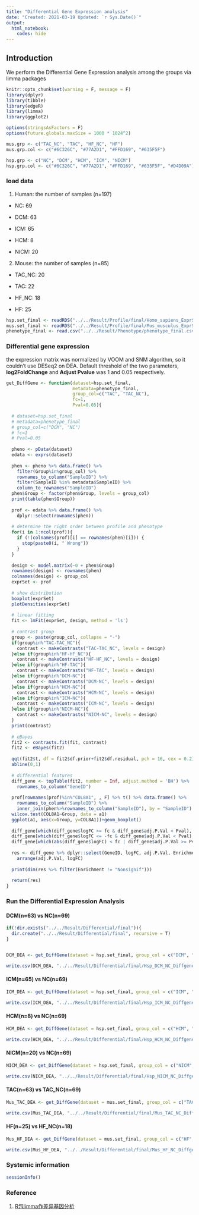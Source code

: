 ---
title: "Differential Gene Expression analysis"
date: "Created: 2021-03-19 Updated: `r Sys.Date()`"
output: 
  html_notebook:
    codes: hide
---

## Introduction

We perform the Differential Gene Expression analysis among the groups via limma packages

```{r setup, include=FALSE}
knitr::opts_chunk$set(warning = F, message = F)
library(dplyr)
library(tibble)
library(edgeR)
library(limma)
library(ggplot2)

options(stringsAsFactors = F)
options(future.globals.maxSize = 1000 * 1024^2)

mus.grp <- c("TAC_NC", "TAC", "HF_NC", "HF")
mus.grp.col <- c("#6C326C", "#77A2D1", "#FFD169", "#635F5F")

hsp.grp <- c("NC", "DCM", "HCM", "ICM", "NICM")
hsp.grp.col <- c("#6C326C", "#77A2D1", "#FFD169", "#635F5F", "#D4D09A")
```


### load data

1. Human: the number of samples (n=197)

  * NC:  69
  
  * DCM: 63
  
  * ICM: 65
  
  * HCM: 8
  
  * NICM: 20 


2. Mouse: the number of samples (n=85)

  * TAC_NC: 20 
    
  * TAC: 22 
    
  * HF_NC: 18
  
  * HF: 25
  
```{r}
hsp.set_final <- readRDS("../../Result/Profile/final/Homo_sapiens_ExprSet_VoomSNM_symbol_final.RDS")
mus.set_final <- readRDS("../../Result/Profile/final/Mus_musculus_ExprSet_VoomSNM_Hsymbol_final.RDS")
phenotype_final <- read.csv("../../Result/Phenotype/phenotype_final.csv")
```


### Differential gene expression 

the expression matrix was normalized by VOOM and SNM algorithm, so it couldn't use DESeq2 on DEA. Default threshold of the two parameters, **log2FoldChange** and **Adjust Pvalue** was 1 and 0.05 respectively.

```{r}
get_DiffGene <- function(dataset=hsp.set_final,
                         metadata=phenotype_final,
                         group_col=c("TAC", "TAC_NC"),
                         fc=1,
                         Pval=0.05){
  
  # dataset=hsp.set_final
  # metadata=phenotype_final
  # group_col=c("DCM", "NC")
  # fc=1
  # Pval=0.05
  
  pheno <- pData(dataset) 
  edata <- exprs(dataset)
  
  phen <- pheno %>% data.frame() %>%
    filter(Group%in%group_col) %>%
    rownames_to_column("SampleID") %>%
    filter(SampleID %in% metadata$SampleID) %>%
    column_to_rownames("SampleID")
  phen$Group <- factor(phen$Group, levels = group_col)
  print(table(phen$Group))
  
  prof <- edata %>% data.frame() %>%
    dplyr::select(rownames(phen))
  
  # determine the right order between profile and phenotype 
  for(i in 1:ncol(prof)){ 
    if (!(colnames(prof)[i] == rownames(phen)[i])) {
      stop(paste0(i, " Wrong"))
    }
  }
  
  design <- model.matrix(~0 + phen$Group)
  rownames(design) <- rownames(phen)
  colnames(design) <- group_col
  exprSet <- prof
  
  # show distribution
  boxplot(exprSet)
  plotDensities(exprSet)
  
  # linear fitting 
  fit <- lmFit(exprSet, design, method = 'ls')
  
  # contrast group 
  group <- paste(group_col, collapse = "-")
  if(group%in%"TAC-TAC_NC"){
    contrast <- makeContrasts("TAC-TAC_NC", levels = design) 
  }else if(group%in%"HF-HF_NC"){
    contrast <- makeContrasts("HF-HF_NC", levels = design)
  }else if(group%in%"HF-TAC"){
    contrast <- makeContrasts("HF-TAC", levels = design)
  }else if(group%in%"DCM-NC"){
    contrast <- makeContrasts("DCM-NC", levels = design)
  }else if(group%in%"HCM-NC"){
    contrast <- makeContrasts("HCM-NC", levels = design)
  }else if(group%in%"ICM-NC"){
    contrast <- makeContrasts("ICM-NC", levels = design)
  }else if(group%in%"NICM-NC"){
    contrast <- makeContrasts("NICM-NC", levels = design)
  }
  print(contrast)
  
  # eBayes
  fit2 <- contrasts.fit(fit, contrast)
  fit2 <- eBayes(fit2)
  
  qqt(fit2$t, df = fit2$df.prior+fit2$df.residual, pch = 16, cex = 0.2)
  abline(0,1)
  
  # differential features
  diff_gene <- topTable(fit2, number = Inf, adjust.method = 'BH') %>%
    rownames_to_column("GeneID")
  
  prof[rownames(prof)%in%"COL8A1", , F] %>% t() %>% data.frame() %>%
    rownames_to_column("SampleID") %>%
    inner_join(phen%>%rownames_to_column("SampleID"), by = "SampleID") -> a1
  wilcox.test(COL8A1~Group, data = a1)
  ggplot(a1, aes(x=Group, y=COL8A1))+geom_boxplot()
  
  diff_gene[which(diff_gene$logFC >= fc & diff_gene$adj.P.Val < Pval), "Enrichment"] <- group_col[1]
  diff_gene[which(diff_gene$logFC <= -fc & diff_gene$adj.P.Val < Pval), "Enrichment"] <- group_col[2]
  diff_gene[which(abs(diff_gene$logFC) < fc | diff_gene$adj.P.Val >= Pval), "Enrichment"] <- "Nonsignif"
  
  res <- diff_gene %>% dplyr::select(GeneID, logFC, adj.P.Val, Enrichment, everything()) %>%
    arrange(adj.P.Val, logFC) 
  
  print(dim(res %>% filter(Enrichment != "Nonsignif")))
  
  return(res)
}
```


### Run the Differential Expression Analysis

#### DCM(n=63) vs NC(n=69)  
```{r}
if(!dir.exists("../../Result/Differential/final")){
  dir.create("../../Result/Differential/final", recursive = T)
}


DCM_DEA <- get_DiffGene(dataset = hsp.set_final, group_col = c("DCM", "NC"))

write.csv(DCM_DEA, "../../Result/Differential/final/Hsp_DCM_NC_Diffgene.csv", row.names = F)
```


#### ICM(n=65) vs NC(n=69)  
```{r}
ICM_DEA <- get_DiffGene(dataset = hsp.set_final, group_col = c("ICM", "NC"))

write.csv(ICM_DEA, "../../Result/Differential/final/Hsp_ICM_NC_Diffgene.csv", row.names = F)
```


#### HCM(n=8) vs NC(n=69)  
```{r}
HCM_DEA <- get_DiffGene(dataset = hsp.set_final, group_col = c("HCM", "NC"))

write.csv(HCM_DEA, "../../Result/Differential/final/Hsp_HCM_NC_Diffgene.csv", row.names = F)
```


#### NICM(n=20) vs NC(n=69)  
```{r}
NICM_DEA <- get_DiffGene(dataset = hsp.set_final, group_col = c("NICM", "NC"))

write.csv(NICM_DEA, "../../Result/Differential/final/Hsp_NICM_NC_Diffgene.csv", row.names = F)
```


#### TAC(n=63) vs TAC_NC(n=69)  
```{r}
Mus_TAC_DEA <- get_DiffGene(dataset = mus.set_final, group_col = c("TAC", "TAC_NC"))

write.csv(Mus_TAC_DEA, "../../Result/Differential/final/Mus_TAC_NC_Diffgene.csv", row.names = F)
```


#### HF(n=25) vs HF_NC(n=18)  
```{r}
Mus_HF_DEA <- get_DiffGene(dataset = mus.set_final, group_col = c("HF", "HF_NC"))

write.csv(Mus_HF_DEA, "../../Result/Differential/final/Mus_HF_NC_Diffgene.csv", row.names = F)
```


### Systemic information
```{r}
sessionInfo()
```


### Reference 

1. [R包limma作差异基因分析](https://cloud.tencent.com/developer/article/1667505)
